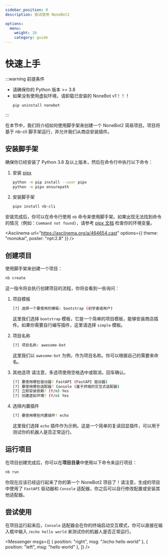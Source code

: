 ```yaml
---
sidebar_position: 0
description: 尝试使用 NoneBot2

options:
  menu:
    weight: 10
    category: guide
---
```



# 快速上手

:::warning 前提条件

- 请确保你的 Python 版本 >= 3.8
- 如果没有使用虚拟环境，请卸载已安装的 NoneBot v1！！！
  ```bash
  pip uninstall nonebot
  ```

:::

在本节中，我们将介绍如何使用脚手架来创建一个 NoneBot2 简易项目。项目将基于 nb-cli 脚手架运行，并允许我们从商店安装插件。

## 安装脚手架

确保你已经安装了 Python 3.8 及以上版本，然后在命令行中执行以下命令：

1. 安装 [pipx](https://pypa.github.io/pipx/)

   ```bash
   python -m pip install --user pipx
   python -m pipx ensurepath
   ```

2. 安装脚手架

   ```bash
   pipx install nb-cli
   ```

安装完成后，你可以在命令行使用 `nb` 命令来使用脚手架。如果出现无法找到命令的情况（例如：`Command not found`），请参考 [pipx 文档](https://pypa.github.io/pipx/) 检查你的环境变量。

<Asciinema
  url="https://asciinema.org/a/464654.cast"
  options={{ theme: "monokai", poster: "npt:2.8" }}
/>

## 创建项目

使用脚手架来创建一个项目：

```bash
nb create
```

这一指令将会执行创建项目的流程，你将会看到一些询问：

1. 项目模板

   ```bash
   [?] 选择一个要使用的模板: bootstrap (初学者或用户)
   ```

   这里我们选择 `bootstrap` 模板，它是一个简单的项目模板，能够安装商店插件。如果你需要自行编写插件，这里请选择 `simple` 模板。

2. 项目名称

   ```bash
   [?] 项目名称: awesome-bot
   ```

   这里我们以 `awesome-bot` 为例，作为项目名称。你可以根据自己的需要来命名。

3. 其他选项
   请注意，多选项使用空格选中或取消，回车确认。

   ```bash
   [?] 要使用哪些驱动器? FastAPI (FastAPI 驱动器)
   [?] 要使用哪些适配器? Console (基于终端的交互式适配器)
   [?] 立即安装依赖? (Y/n) Yes
   [?] 创建虚拟环境? (Y/n) Yes
   ```

4. 选择内置插件

   ```bash
   [?] 要使用哪些内置插件? echo
   ```

   这里我们选择 `echo` 插件作为示例。这是一个简单的复读回显插件，可以用于测试你的机器人是否正常运行。

## 运行项目

在项目创建完成后，你可以在**项目目录**中使用以下命令来运行项目：

```bash
nb run
```

你现在应该已经运行起来了你的第一个 NoneBot2 项目了！请注意，生成的项目中使用了 `FastAPI` 驱动器和 `Console` 适配器，你之后可以自行修改配置或安装其他适配器。

## 尝试使用

在项目运行起来后，`Console` 适配器会在你的终端启动交互模式，你可以直接在输入框中输入 `/echo hello world` 来测试你的机器人是否正常运行。

<Messenger
  msgs={[
    { position: "right", msg: "/echo hello world" },
    { position: "left", msg: "hello world" },
  ]}
/>
